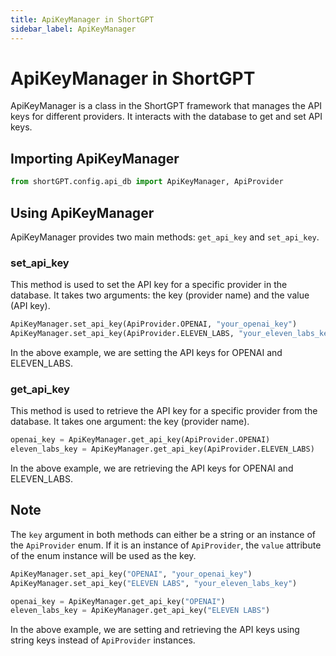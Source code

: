 ```yaml
---
title: ApiKeyManager in ShortGPT
sidebar_label: ApiKeyManager
---
```


# ApiKeyManager in ShortGPT

ApiKeyManager is a class in the ShortGPT framework that manages the API keys for different providers. It interacts with the database to get and set API keys.

## Importing ApiKeyManager

```python
from shortGPT.config.api_db import ApiKeyManager, ApiProvider
```

## Using ApiKeyManager

ApiKeyManager provides two main methods: `get_api_key` and `set_api_key`.

### set_api_key

This method is used to set the API key for a specific provider in the database. It takes two arguments: the key (provider name) and the value (API key).

```python
ApiKeyManager.set_api_key(ApiProvider.OPENAI, "your_openai_key")
ApiKeyManager.set_api_key(ApiProvider.ELEVEN_LABS, "your_eleven_labs_key")
```

In the above example, we are setting the API keys for OPENAI and ELEVEN_LABS.

### get_api_key

This method is used to retrieve the API key for a specific provider from the database. It takes one argument: the key (provider name).

```python
openai_key = ApiKeyManager.get_api_key(ApiProvider.OPENAI)
eleven_labs_key = ApiKeyManager.get_api_key(ApiProvider.ELEVEN_LABS)
```
In the above example, we are retrieving the API keys for OPENAI and ELEVEN_LABS.

## Note

The `key` argument in both methods can either be a string or an instance of the `ApiProvider` enum. If it is an instance of `ApiProvider`, the `value` attribute of the enum instance will be used as the key.

```python
ApiKeyManager.set_api_key("OPENAI", "your_openai_key")
ApiKeyManager.set_api_key("ELEVEN LABS", "your_eleven_labs_key")

openai_key = ApiKeyManager.get_api_key("OPENAI")
eleven_labs_key = ApiKeyManager.get_api_key("ELEVEN LABS")
```
In the above example, we are setting and retrieving the API keys using string keys instead of `ApiProvider` instances.